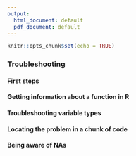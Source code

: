```yaml
---
output:
  html_document: default
  pdf_document: default
---
```


```r
knitr::opts_chunk$set(echo = TRUE)
```

### Troubleshooting


#### First steps


#### Getting information about a function in R


#### Troubleshooting variable types


#### Locating the problem in a chunk of code


#### Being aware of NAs
